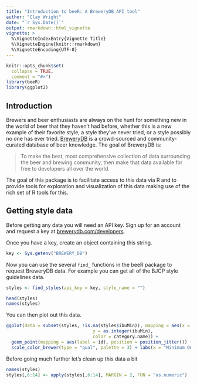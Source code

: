 ```yaml
---
title: "Introduction to beeR: A BreweryDB API tool"
author: "Clay Wright"
date: "`r Sys.Date()`"
output: rmarkdown::html_vignette
vignette: >
  %\VignetteIndexEntry{Vignette Title}
  %\VignetteEngine{knitr::rmarkdown}
  %\VignetteEncoding{UTF-8}
---
```


```r
knitr::opts_chunk$set(
  collapse = TRUE,
  comment = "#>")
library(beeR)
library(ggplot2)
```

## Introduction  

Brewers and beer enthusiasts are always on the hunt for something new in the world of beer that they haven't had before, whether this is a new example of their favorite style, a style they've never tried, or a style possibly no one has ever tried. [BreweryDB](http://www.brewerydb.com/about) is a crowd-sourced and community-curated database of beer knowledge. The goal of BreweryDB is:  

> To make the best, most comprehensive collection of data surrounding the beer and brewing community, then make that data available for free to developers all over the world.  

The goal of this package is to facilitate access to this data via R and to provide tools for exploration and visualization of this data making use of the rich set of R tools for this.

## Getting style data

Before getting any data you will need an API key. Sign up for an account and request a key at [brewerydb.com/developers](http://www.brewerydb.com/developers). 

Once you have a key, create an object containing this string.
```r
key <- Sys.getenv("BREWERY_DB")
```

Now you can use the several `find_` functions in the beeR package to request BreweryDB data. For example you can get all of the BJCP style guidelines data. 
```r
styles <- find_styles(api_key = key, style_name = "")
```


```r
head(styles)
names(styles)
```

You can then plot out this data.
```r
ggplot(data = subset(styles, !is.na(styles$ibuMin)), mapping = aes(x = as.numeric(ogMin), 
                                 y = as.integer(ibuMin), 
                                 color = category.name)) + 
  geom_point(mapping = aes(label = id), position = position_jitter()) + 
  scale_color_brewer(type = "qual", palette = 3) + labs(x = "Minimum OG", y = "Minimum IBU", color = "Style Category") + theme_classic() + theme(axis.text.x = element_text(angle = 90))

```

Before going much further let's clean up this data a bit
```r
names(styles)
styles[,6:14] <- apply(styles[,6:14], MARGIN = 2, FUN = "as.numeric")
```


